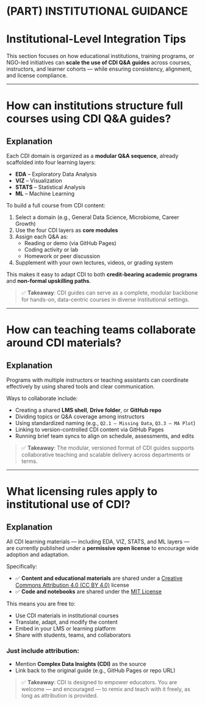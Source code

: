 # (PART) INSTITUTIONAL GUIDANCE {-}

# Institutional-Level Integration Tips {-}

This section focuses on how educational institutions, training programs, or NGO-led initiatives can **scale the use of CDI Q&A guides** across courses, instructors, and learner cohorts — while ensuring consistency, alignment, and license compliance.

---

# How can institutions structure full courses using CDI Q&A guides?

## Explanation

Each CDI domain is organized as a **modular Q&A sequence**, already scaffolded into four learning layers:

- **EDA** – Exploratory Data Analysis  
- **VIZ** – Visualization  
- **STATS** – Statistical Analysis  
- **ML** – Machine Learning

To build a full course from CDI content:

1. Select a domain (e.g., General Data Science, Microbiome, Career Growth)  
2. Use the four CDI layers as **core modules**  
3. Assign each Q&A as:  
   - Reading or demo (via GitHub Pages)  
   - Coding activity or lab  
   - Homework or peer discussion  
4. Supplement with your own lectures, videos, or grading system

This makes it easy to adapt CDI to both **credit-bearing academic programs** and **non-formal upskilling paths**.

> ✅ **Takeaway**: CDI guides can serve as a complete, modular backbone for hands-on, data-centric courses in diverse institutional settings.

---

# How can teaching teams collaborate around CDI materials?

## Explanation

Programs with multiple instructors or teaching assistants can coordinate effectively by using shared tools and clear communication.

Ways to collaborate include:

- Creating a shared **LMS shell**, **Drive folder**, or **GitHub repo**  
- Dividing topics or Q&A coverage among instructors  
- Using standardized naming (e.g., `Q2.1 – Missing Data`, `Q3.3 – MA Plot`)  
- Linking to version-controlled CDI content via GitHub Pages  
- Running brief team syncs to align on schedule, assessments, and edits

> ✅ **Takeaway**: The modular, versioned format of CDI guides supports collaborative teaching and scalable delivery across departments or terms.

---

# What licensing rules apply to institutional use of CDI?

## Explanation

All CDI learning materials — including EDA, VIZ, STATS, and ML layers — are currently published under a **permissive open license** to encourage wide adoption and adaptation.

Specifically:

- ✅ **Content and educational materials** are shared under a [Creative Commons Attribution 4.0 (CC BY 4.0)](https://creativecommons.org/licenses/by/4.0/) license  
- ✅ **Code and notebooks** are shared under the [MIT License](https://opensource.org/license/mit/)  

This means you are free to:

- Use CDI materials in institutional courses  
- Translate, adapt, and modify the content  
- Embed in your LMS or learning platform  
- Share with students, teams, and collaborators

### Just include attribution:
- Mention **Complex Data Insights (CDI)** as the source  
- Link back to the original guide (e.g., GitHub Pages or repo URL)

> ✅ **Takeaway**: CDI is designed to empower educators. You are welcome — and encouraged — to remix and teach with it freely, as long as attribution is provided.
